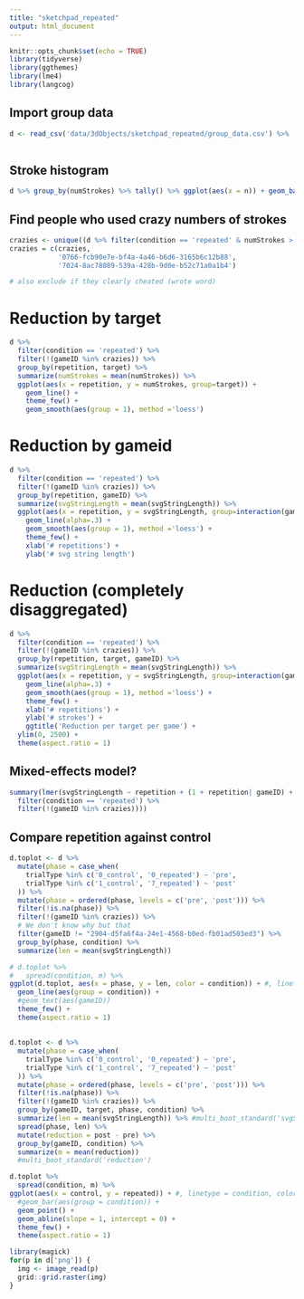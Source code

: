 ```yaml
---
title: "sketchpad_repeated"
output: html_document
---
```


```r
knitr::opts_chunk$set(echo = TRUE)
library(tidyverse)
library(ggthemes)
library(lme4)
library(langcog)
```

## Import group data



```r
d <- read_csv('data/3dObjects/sketchpad_repeated/group_data.csv') %>%
  
```

## Stroke histogram

```r
d %>% group_by(numStrokes) %>% tally() %>% ggplot(aes(x = n)) + geom_bar()
```

## Find people who used crazy numbers of strokes

```r
crazies <- unique((d %>% filter(condition == 'repeated' & numStrokes > 25) %>% select(gameID))$gameID)
crazies = c(crazies, 
            '0766-fcb90e7e-bf4a-4a46-b6d6-3165b6c12b88', 
            '7024-8ac78089-539a-428b-9d0e-b52c71a0a1b4')

# also exclude if they clearly cheated (wrote word) 

```

# Reduction by target 

```r
d %>%
  filter(condition == 'repeated') %>%
  filter(!(gameID %in% crazies)) %>%
  group_by(repetition, target) %>%
  summarize(numStrokes = mean(numStrokes)) %>%
  ggplot(aes(x = repetition, y = numStrokes, group=target)) +
    geom_line() +
    theme_few() +
    geom_smooth(aes(group = 1), method ='loess')
```

# Reduction by gameid

```r
d %>%
  filter(condition == 'repeated') %>%
  filter(!(gameID %in% crazies)) %>%
  group_by(repetition, gameID) %>%
  summarize(svgStringLength = mean(svgStringLength)) %>%
  ggplot(aes(x = repetition, y = svgStringLength, group=interaction(gameID))) +
    geom_line(alpha=.3) +
    geom_smooth(aes(group = 1), method ='loess') +
    theme_few() +
    xlab('# repetitions') +
    ylab('# svg string length')
```

# Reduction (completely disaggregated)

```r
d %>%
  filter(condition == 'repeated') %>%
  filter(!(gameID %in% crazies)) %>%
  group_by(repetition, target, gameID) %>%
  summarize(svgStringLength = mean(svgStringLength)) %>%
  ggplot(aes(x = repetition, y = svgStringLength, group=interaction(gameID, target))) +
    geom_line(alpha=.3) +
    geom_smooth(aes(group = 1), method ='loess') +
    theme_few() +
    xlab('# repetitions') +
    ylab('# strokes') +
    ggtitle('Reduction per target per game') +
  ylim(0, 2500) +
  theme(aspect.ratio = 1)
```

## Mixed-effects model?

```r
summary(lmer(svgStringLength ~ repetition + (1 + repetition| gameID) + (1 + repetition| target), data = d %>%   
  filter(condition == 'repeated') %>%
  filter(!(gameID %in% crazies))))
```

## Compare repetition against control

```r
d.toplot <- d %>%
  mutate(phase = case_when(
    trialType %in% c('0_control', '0_repeated') ~ 'pre',
    trialType %in% c('1_control', '7_repeated') ~ 'post'
  )) %>%
  mutate(phase = ordered(phase, levels = c('pre', 'post'))) %>%
  filter(!is.na(phase)) %>%
  filter(!(gameID %in% crazies)) %>%
  # We don't know why but that 
  filter(gameID != "2904-d5fa6f4a-24e1-4568-b0ed-fb01ad503ed3") %>%
  group_by(phase, condition) %>%
  summarize(len = mean(svgStringLength))

# d.toplot %>%
#   spread(condition, m) %>%
ggplot(d.toplot, aes(x = phase, y = len, color = condition)) + #, linetype = condition, color=condition)) +
  geom_line(aes(group = condition)) +
  #geom_text(aes(gameID))
  theme_few() +
  theme(aspect.ratio = 1) 

```

## 

```r
d.toplot <- d %>%
  mutate(phase = case_when(
    trialType %in% c('0_control', '0_repeated') ~ 'pre',
    trialType %in% c('1_control', '7_repeated') ~ 'post'
  )) %>%
  mutate(phase = ordered(phase, levels = c('pre', 'post'))) %>%
  filter(!is.na(phase)) %>%
  filter(!(gameID %in% crazies)) %>%
  group_by(gameID, target, phase, condition) %>%
  summarize(len = mean(svgStringLength)) %>% #multi_boot_standard('svgStringLength')
  spread(phase, len) %>%
  mutate(reduction = post - pre) %>%
  group_by(gameID, condition) %>%
  summarize(m = mean(reduction))
  #multi_boot_standard('reduction')

d.toplot %>%
  spread(condition, m) %>%
ggplot(aes(x = control, y = repeated)) + #, linetype = condition, color=condition)) +
  #geom_bar(aes(group = condition)) +
  geom_point() +
  geom_abline(slope = 1, intercept = 0) +
  theme_few() +
  theme(aspect.ratio = 1)
```

```r
library(magick)
for(p in d['png']) {
  img <- image_read(p)
  grid::grid.raster(img)  
}

```